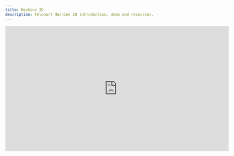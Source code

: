 ```yaml
---
title: Machine ID
description: Teleport Machine ID introduction, demo and resources.
---
```


<iframe
  width="712"
  height="400"
  src="https://www.youtube-nocookie.com/embed/QWd0eqIa9mA?"
  frameBorder="0"
  allow="accelerometer; autoplay; encrypted-media; gyroscope; picture-in-picture"
  allowFullScreen
/>
<br/>

Teleport Machine ID enables machines, such as CI/CD workflows, to securely
authenticate with your Teleport cluster in order to connect to resources and
configure the cluster itself. This is sometimes referred to as Machine to
Machine (or M2M) access.

Machine ID supports a number of use-cases and platforms, but is commonly used
for:

- Granting CI/CD workflows access to resources such as SSH servers,
  Kubernetes Clusters, Databases and Applications that are protected by Teleport
  in order to deploy changes.
- Granting SecOps tooling access to resources in order to run security analysis
  against them.
- Creating and renewing credentials for custom scripts that leverage `tctl` or
  the Teleport API in order to control Teleport configuration.

Machine ID's design brings the existing benefits of the Teleport platform to
machine access, including:

- Short-lived, rotating certificate-based credentials.
- Rich auditing and session recording.
- Fine-grained role-based access control.
- Consistency with your techniques for managing human access.

## Overview

At its core, Machine ID is about providing machines with an identity that is
compatible with the Teleport cluster. As with human users, this identity is
encoded into an x.509 certificate which is signed by the Teleport Auth Server.
This certificate then allows the machine to access resources through Teleport
and for this access to be tied to this identity.

The type of identity issued to a machine in Teleport is known as a Bot. Like
human users, a Bot's access is controlled through roles and their access is
subject to the same rich auditing.

The main difference between a human user and a bot is that a bot does not
"log in" using a static username and password. Instead, Teleport's join token
mechanism is used. This allows a machine to exchange one form of identity
(e.g AWS IAM) for a Teleport identity and this exchange process eliminates the
use of long-lived secrets for authentication.

Machine ID is used through an agent called `tbot`. `tbot` authenticates
with the Teleport cluster and then writes short-lived credentials and
configuration files (known as artifacts) to configured destinations (such as a
directory). These credentials can then be used by other tools to access a
Teleport cluster and its resources. In daemon mode, `tbot` continually renews
the short-lived credentials before they expire.


For a more in-depth overview, check out the
[architecture page](./architecture.mdx). This covers the behind-the-scenes
elements of how Machine ID functions and provides a strong background knowledge
which can help in successfully deploying Machine ID.

## Further Reading

For a quickstart non-production introduction to Machine ID, read the
[Getting Started Guide](./getting-started.mdx).

Production-ready guidance on deploying Machine ID is broken out into two parts:

- [Platform Guides](./platform-guides.mdx): How to install and configure Machine ID for a specific platform.
- [Access Guides](./access-guides.mdx): How to use Machine ID to access Teleport and Teleport resources.

Other resources:

- [Frequently Asked Questions](./faq.mdx): Commonly asked questions.
- [Troubleshooting Guide](./troubleshooting.mdx): Common issues and how to solve them.
- [Architecture](./architecture.mdx): A technical deep-dive into how Machine ID works.
- [Reference](./reference.mdx): Complete documentation of available configuration options.